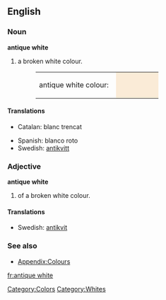 ==English==

===Noun===
'''antique white'''

# {{color}} a broken white colour.
#:<table><tr><td>antique white colour: &nbsp;</td><td bgcolor="#FAEBD7" width="80">&nbsp; </td></tr></table>

====Translations====
{{trans-top|colour}}
*Catalan: blanc trencat
{{trans-mid}}
*Spanish: blanco roto
*Swedish: [[antikvitt]]
{{trans-bottom}}

===Adjective===
'''antique white'''

# {{color}} of a broken white colour.

====Translations====
{{trans-top|colour}}
*Swedish: [[antikvit]]
{{trans-mid}}
{{trans-bottom}}

===See also===
*[[Appendix:Colours]]

[[Category:Colors]]
[[Category:Whites]]

[[fr:antique white]]
